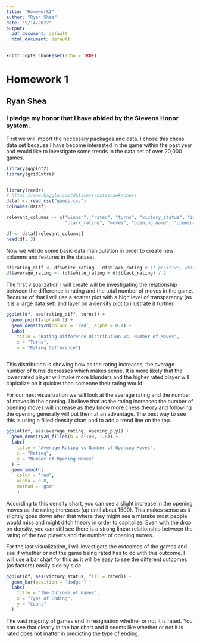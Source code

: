 ```yaml
---
title: "Homework1"
author: "Ryan Shea"
date: "9/14/2022"
output:
  pdf_document: default
  html_document: default
---
```


```r
knitr::opts_chunk$set(echo = TRUE)
```

# Homework 1
## Ryan Shea
### I pledge my honor that I have abided by the Stevens Honor system.

\newpage


First we will import the necessary packages and data. I chose this chess data set because I have become interested in the game within the past year and would like to investigate some trends in the data set of over 20,000 games.

```r
library(ggplot2)
library(gridExtra)


library(readr)
# https://www.kaggle.com/datasets/datasnaek/chess
dataf <- read_csv("games.csv")
colnames(dataf)
```

```r
relevant_columns <- c("winner", "rated", "turns", "victory_status", "increment_code", "white_rating",
                      "black_rating", "moves", "opening_name", "opening_ply")

df <- dataf[relevant_columns]
head(df, 3)
```

Now we will do some basic data manipulation in order to create new columns and features in the dataset.

```r
df$rating_diff <- df$white_rating - df$black_rating # If positive, white is better
df$average_rating <- (df$white_rating + df$black_rating) / 2


```


\newpage

The first visualization I will create will be investigating the relationship between the difference in rating and the total number of moves in the game. Because of that I will use a scatter plot with a high level of transparency (as it is a large data set) and layer on a density plot to illustrate it further.

```r
ggplot(df, aes(rating_diff, turns)) + 
  geom_point(alpha=0.1) +
  geom_density2d(colour = 'red', alpha = 0.4) +
  labs(
    title = "Rating Difference Distribution Vs. Number of Moves",
    x = "Turns",
    y = "Rating Difference")
  
```
This distribution is showing how as the rating increases, the average number of turns decreases which makes sense. It is more likely that the lower rated player will make more blunders and the higher rated player will capitalize on it quicker than someone their rating would.


\newpage

For our next visualization we will look at the average rating and the number of moves in the opening. I believe that as the rating increases the number of opening moves will increase as they know more chess theory and following the opening generally will put them at an advantage. The best way to see this is using a filled density chart and to add a trend line on the top.

```r
ggplot(df, aes(average_rating, opening_ply)) + 
  geom_density2d_filled(h = c(100, 1.6)) +
  labs(
    title = "Average Rating vs Number of Opening Moves",
    x = "Rating",
    y = "Number of Opening Moves"
  ) + 
  geom_smooth(
    color = 'red',
    alpha = 0.8,
    method = 'gam'
    )


```
According to this density chart, you can see a slight increase in the opening moves as the rating increases (up until about 1500).
This makes sense as it slightly goes down after that where they might see a mistake most people would miss and might ditch theory in order to capitalize. Even with the drop on density, you can still see there is a strong linear relationship between the rating of the two players and the number of opening moves.

\newpage

For the last visualization, I will investigate the outcomes of the games and see if whether or not the game being rated has to do with this outcome. I will use a bar chart for this as it will be easy to see the different outcomes (as factors) easily side by side.

```r
ggplot(df, aes(victory_status, fill = rated)) + 
  geom_bar(position = 'dodge') + 
  labs(
    title = "The Outcome of Games",
    x = "Type of Ending",
    y = "Count"
  )
```

The vast majority of games end in resignation whether or not it is rated. You can see that clearly in the bar chart and it seems like whether or not it is rated does not matter in predicting the type of ending.


